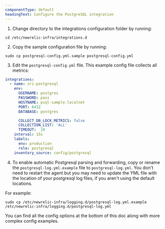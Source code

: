 ```yaml
---
componentType: default
headingText: Configure the PostgreSQL integration
---
```


1. Change directory to the integrations configuration folder by running:

  ```shell
  cd /etc/newrelic-infra/integrations.d
  ```

2. Copy the sample configuration file by running:

  ```shell
  sudo cp postgresql-config.yml.sample postgresql-config.yml
  ```

3. Edit the `postgresql-config.yml` file. This example config file collects all metrics:

  ```yml
  integrations:
    - name: nri-postgresql
      env:
        USERNAME: postgres
        PASSWORD: pass
        HOSTNAME: psql-sample.localnet
        PORT: 6432
        DATABASE: postgres

        COLLECT_DB_LOCK_METRICS: false
        COLLECTION_LIST: 'ALL'
        TIMEOUT:  10
      interval: 15s
      labels:
        env: production
        role: postgresql
      inventory_source: config/postgresql
  ```

4. To enable automatic Postgresql parsing and forwarding, copy or rename the `postgresql-log.yml.example` file to `postgresql-log.yml`. You don't need to restart the agent but you may need to update the YML file with the location of your postgresql log files, if you aren't using the default locations. 

  For example:

  ```shell
  sudo cp /etc/newrelic-infra/logging.d/postgresql-log.yml.example /etc/newrelic-infra/logging.d/postgresql-log.yml
  ``` 

You can find all the config options at the bottom of this doc along with more complex config examples.

